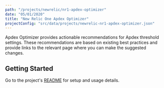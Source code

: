 ```yaml
---
path: "/projects/newrelic/nr1-apdex-optimizer"
date: "05/01/2020"
title: "New Relic One Apdex Optimizer"
projectConfig: "src/data/projects/newrelic-nr1-apdex-optimizer.json"
---
```


Apdex Optimizer provides actionable recommendations for Apdex threshold settings. These recommendations are based on existing best practices and provide links to the relevant page where you can make the suggested changes.

## Getting Started

Go to the project's [README](https://github.com/newrelic/nr1-apdex-optimizer#readme) for setup and usage details.





